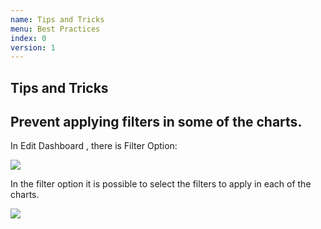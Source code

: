 ```yaml
---
name: Tips and Tricks
menu: Best Practices
index: 0
version: 1
---
```


Tips and Tricks
-------------

## Prevent applying filters in some of the charts. 

In Edit Dashboard , there is Filter Option: 

<img src="/images/tip-trick-filterOption.png" /> 


In the filter option it is possible to select the filters to apply in each of the charts. 

<img src="/images/tip-trick-filterOption2.png" /> 

